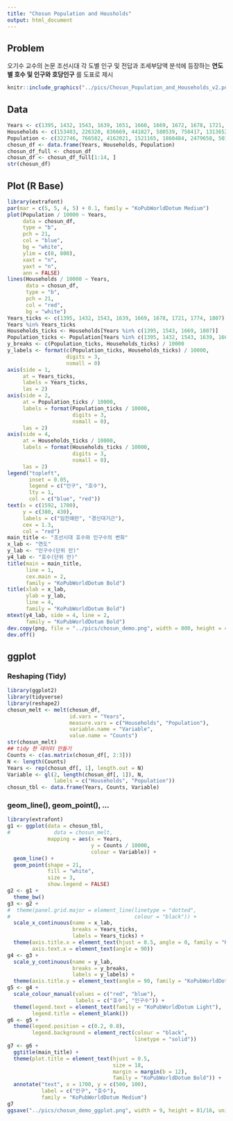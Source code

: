 ```yaml
---
title: "Chosun Population and Housholds"
output: html_document
---
```


## Problem

오기수 교수의 논문 조선시대 각 도별 인구 및 전답과 조세부담액 분석에 등장하는 __연도별 호수 및 인구와 호당인구__ 를 도표로 제시


```r
knitr::include_graphics("../pics/Chosun_Population_and_Households_v2.png")
```

<P style = "page-break-before:always">

## Data

```r
Years <- c(1395, 1432, 1543, 1639, 1651, 1660, 1669, 1672, 1678, 1721, 1732, 1774, 1786, 1807, 1837, 1852, 1864, 1906)
Households <- c(153403, 226320, 836669, 441827, 580539, 758417, 1313652, 1178144, 1332446, 1559488, 1713849, 1703030, 1740592, 1764504, 1591963, 1588875, 1703450, 2742263)
Population <- c(322746, 766582, 4162021, 1521165, 1860484, 2479658, 5018744, 4701359, 5872217, 6977097, 7273446, 7098441, 7330965, 7561403, 6708529, 6810206, 6828520, 12934282)
chosun_df <- data.frame(Years, Households, Population)
chosun_df_full <- chosun_df
chosun_df <- chosun_df_full[1:14, ]
str(chosun_df)
```

## Plot (R Base)

```r
library(extrafont)
par(mar = c(5, 5, 4, 5) + 0.1, family = "KoPubWorldDotum Medium")
plot(Population / 10000 ~ Years, 
     data = chosun_df, 
     type = "b", 
     pch = 21, 
     col = "blue", 
     bg = "white",
     ylim = c(0, 800), 
     xaxt = "n", 
     yaxt = "n", 
     ann = FALSE)
lines(Households / 10000 ~ Years, 
      data = chosun_df, 
      type = "b",
      pch = 21, 
      col = "red", 
      bg = "white")
Years_ticks <- c(1395, 1432, 1543, 1639, 1669, 1678, 1721, 1774, 1807)
Years %in% Years_ticks
Households_ticks <- Households[Years %in% c(1395, 1543, 1669, 1807)]
Population_ticks <- Population[Years %in% c(1395, 1432, 1543, 1639, 1669, 1672, 1678, 1721, 1807)]
y_breaks <- c(Population_ticks, Households_ticks) / 10000
y_labels <- format(c(Population_ticks, Households_ticks) / 10000, 
                   digits = 3, 
                   nsmall = 0)
axis(side = 1, 
     at = Years_ticks, 
     labels = Years_ticks, 
     las = 2)
axis(side = 2, 
     at = Population_ticks / 10000, 
     labels = format(Population_ticks / 10000, 
                     digits = 3, 
                     nsmall = 0), 
     las = 2)
axis(side = 4, 
     at = Households_ticks / 10000, 
     labels = format(Households_ticks / 10000, 
                     digits = 3, 
                     nsmall = 0), 
     las = 2)
legend("topleft", 
       inset = 0.05, 
       legend = c("인구", "호수"), 
       lty = 1, 
       col = c("blue", "red"))
text(x = c(1592, 1700), 
     y = c(380, 430), 
     labels = c("임진왜란", "경신대기근"),
     cex = 1.3, 
     col = "red")
main_title <- "조선시대 호수와 인구수의 변화"
x_lab <- "연도"
y_lab <- "인구수(단위 만)"
y4_lab <- "호수(단위 만)"
title(main = main_title, 
      line = 1, 
      cex.main = 2, 
      family = "KoPubWorldDotum Bold")
title(xlab = x_lab, 
      ylab = y_lab, 
      line = 4, 
      family = "KoPubWorldDotum Bold")
mtext(y4_lab, side = 4, line = 2, 
      family = "KoPubWorldDotum Bold")
dev.copy(png, file = "../pics/chosun_demo.png", width = 800, height = 450)
dev.off()
```

<!--
<P style = "page-break-before:always">
-->

## ggplot

### Reshaping (Tidy)

```r
library(ggplot2)
library(tidyverse)
library(reshape2)
chosun_melt <- melt(chosun_df, 
                    id.vars = "Years", 
                    measure.vars = c("Households", "Population"),
                    variable.name = "Variable", 
                    value.name = "Counts")
str(chosun_melt)
## tidy 한 데이터 만들기 
Counts <- c(as.matrix(chosun_df[, 2:3]))
N <- length(Counts)
Years <- rep(chosun_df[, 1], length.out = N)
Variable <- gl(2, length(chosun_df[, 1]), N, 
               labels = c("Households", "Population")) 
chosun_tbl <- data.frame(Years, Counts, Variable)
```

### geom_line(), geom_point(), ...

```r
library(extrafont)
g1 <- ggplot(data = chosun_tbl, 
#              data = chosun_melt,
             mapping = aes(x = Years, 
                           y = Counts / 10000, 
                           colour = Variable)) + 
  geom_line() + 
  geom_point(shape = 21, 
             fill = "white", 
             size = 3, 
             show.legend = FALSE) 
g2 <- g1 + 
  theme_bw() 
g3 <- g2 + 
#  theme(panel.grid.major = element_line(linetype = "dotted", 
#                                        colour = "black")) +
  scale_x_continuous(name = x_lab, 
                     breaks = Years_ticks, 
                     labels = Years_ticks) +
  theme(axis.title.x = element_text(hjust = 0.5, angle = 0, family = "KoPubWorldDotum Light"),
        axis.text.x = element_text(angle = 90))
g4 <- g3 +
  scale_y_continuous(name = y_lab, 
                     breaks = y_breaks, 
                     labels = y_labels) +
  theme(axis.title.y = element_text(angle = 90, family = "KoPubWorldDotum Light"))
g5 <- g4 + 
  scale_colour_manual(values = c("red", "blue"), 
                      labels = c("호수", "인구수")) +
  theme(legend.text = element_text(family = "KoPubWorldDotum Light"),
        legend.title = element_blank())
g6 <- g5 + 
  theme(legend.position = c(0.2, 0.8), 
        legend.background = element_rect(colour = "black", 
                                         linetype = "solid"))
g7 <- g6 + 
  ggtitle(main_title) + 
  theme(plot.title = element_text(hjust = 0.5, 
                                  size = 18, 
                                  margin = margin(b = 12),
                                  family = "KoPubWorldDotum Bold")) +
  annotate("text", x = 1700, y = c(500, 100), 
           label = c("인구", "호수"), 
           family = "KoPubWorldDotum Medium")
g7
ggsave("../pics/chosun_demo_ggplot.png", width = 9, height = 81/16, units = "in", dpi = 72)
```
